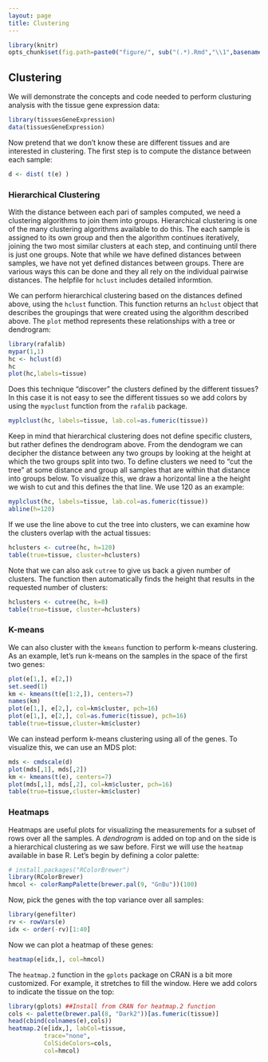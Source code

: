 ```yaml
---
layout: page
title: Clustering 
---
```


```r
library(knitr)
opts_chunk$set(fig.path=paste0("figure/", sub("(.*).Rmd","\\1",basename(knitr:::knit_concord$get('infile'))), "-"))
```

## Clustering 

We will demonstrate the concepts and code needed to perform clusturing analysis with the tissue gene expression data:

```r
library(tissuesGeneExpression)
data(tissuesGeneExpression)
```

Now pretend that we don't know these are different tissues and are interested in clustering. The first step is to compute the distance between each sample:

```r
d <- dist( t(e) )
```

<a name="hierarchical"></a>

### Hierarchical Clustering

With the distance between each pari of samples computed, we need a clustering algorithms to join them into groups. Hierarchical clustering is one of the many clustering algorithms available to do this. The each sample is assigned to its own group and then the algorithm continues iteratively, joining the two most similar clusters at each step, and continuing until there is just one groups. Note that while we have defined distances between samples, we have not yet defined distances between groups. There are various ways this can be done and they all rely on the individual pairwise distances. The helpfile for `hclust` includes detailed informtion. 

We can perform hierarchical clustering based on the distances defined above, using the `hclust` function. This function returns an `hclust` object that describes the groupings that were created using the algorithm described above. The `plot` method represents these relationships with a tree or dendrogram: 

```r
library(rafalib)
mypar(1,1)
hc <- hclust(d)
hc
plot(hc,labels=tissue)
```

Does this technique "discover" the clusters defined by the different tissues? In this case it is not easy to see the different tissues so we add colors by using the `mypclust` function from the `rafalib` package. 
 
```r
myplclust(hc, labels=tissue, lab.col=as.fumeric(tissue))
```

Keep in mind that hierarchical clustering does not define specific clusters, but rather defines the dendrogram above. From the dendogram we can decipher the distance between any two groups by looking at the height at which the two groups split into two. To define clusters we need to "cut the tree" at some distance  and group all samples that are within that distance into  groups below. To visualize this, we draw a horizontal line a the height we wish to cut and this defines the 
that line. We use 120 as an example:

```r
myplclust(hc, labels=tissue, lab.col=as.fumeric(tissue))
abline(h=120)
```

If we use the line above to cut the tree into clusters, we can examine how the clusters overlap with the actual tissues:

```r
hclusters <- cutree(hc, h=120)
table(true=tissue, cluster=hclusters)
```

Note that we can also ask `cutree` to give us back a given number of clusters. The function then automatically finds the height that results in the requested number of clusters:

```r
hclusters <- cutree(hc, k=8)
table(true=tissue, cluster=hclusters)
```

<a name="kmeans"></a>

### K-means

We can also cluster with the `kmeans` function to perform k-means clustering. As an example, let's run k-means on the samples in the space of the first two genes:

```r
plot(e[1,], e[2,])
set.seed(1)
km <- kmeans(t(e[1:2,]), centers=7)
names(km)
plot(e[1,], e[2,], col=km$cluster, pch=16)
plot(e[1,], e[2,], col=as.fumeric(tissue), pch=16)
table(true=tissue,cluster=km$cluster)
```

We can instead perform k-means clustering using all of the genes. To visualize this, we can use an MDS plot:


```r
mds <- cmdscale(d)
plot(mds[,1], mds[,2]) 
km <- kmeans(t(e), centers=7)
plot(mds[,1], mds[,2], col=km$cluster, pch=16)
table(true=tissue,cluster=km$cluster)
```


<a name="heatmap"></a>

### Heatmaps

Heatmaps are useful plots for visualizing the measurements for a subset of rows over all the samples. A *dendrogram* is added on top and on the side is a hierarchical clustering as we saw before. First we will use the `heatmap` available in base R. Let's begin by defining a color palette:

```r
# install.packages("RColorBrewer")
library(RColorBrewer)
hmcol <- colorRampPalette(brewer.pal(9, "GnBu"))(100)
```

Now, pick the genes with the top variance over all samples:

```r
library(genefilter)
rv <- rowVars(e)
idx <- order(-rv)[1:40]
```

Now we can plot a heatmap of these genes:

```r
heatmap(e[idx,], col=hmcol)
```

The `heatmap.2` function in the `gplots` package on CRAN is a bit more
customized. For example, it stretches to fill the window. Here we add colors to indicate the tissue on the top:

```r
library(gplots) ##Install from CRAN for heatmap.2 function
cols <- palette(brewer.pal(8, "Dark2"))[as.fumeric(tissue)]
head(cbind(colnames(e),cols))
heatmap.2(e[idx,], labCol=tissue,
          trace="none", 
          ColSideColors=cols, 
          col=hmcol)
```


